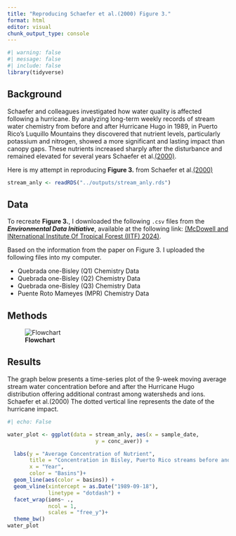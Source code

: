 ```yaml
---
title: "Reproducing Schaefer et al.(2000) Figure 3."
format: html
editor: visual
chunk_output_type: console
---
```


```r
#| warning: false
#| message: false
#| include: false 
library(tidyverse)
```

## Background

Schaefer and colleagues investigated how water quality is affected following a hurricane. By analyzing long-term weekly records of stream water chemistry from before and after Hurricane Hugo in 1989, in Puerto Rico's Luquillo Mountains they discovered that nutrient levels, particularly potassium and nitrogen, showed a more significant and lasting impact than canopy gaps. These nutrients increased sharply after the disturbance and remained elevated for several years Schaefer et al.[(2000)](https://doi.org/10.1017/s0266467400001358).

Here is my attempt in reproducing **Figure 3.** from Schaefer et al.[(2000)](https://doi.org/10.1017/s0266467400001358)

```r

stream_anly <- readRDS("../outputs/stream_anly.rds")

```

## Data

To recreate **Figure 3.**, I downloaded the following `.csv` files from the ***Environmental Data Initiative***, available at the following link: [(McDowell and INternational Institute Of Tropical Forest (IITF) 2024)](https://doi.org/10.1017/s0266467400001358). 

Based on the information from the paper on Figure 3. I uploaded the following files into my computer. 

- Quebrada one-Bisley (Q1) Chemistry Data
- Quebrada one-Bisley (Q2) Chemistry Data
- Quebrada one-Bisley (Q3) Chemistry Data
- Puente Roto Mameyes (MPR) Chemistry Data



## Methods

![**Flowchart**](workflowimage.png)

## Results

The graph below presents a time-series plot of the 9-week moving average stream water concentration before and after the Hurricane Hugo distribution offering additional contrast among watersheds and ions. Schaefer et al.(2000) The dotted vertical line represents the date of the hurricane impact.

```r
#| echo: False

water_plot <- ggplot(data = stream_anly, aes(x = sample_date, 
                            y = conc_aver)) +

  labs(y = "Average Concentration of Nutrient",
       title = "Concentration in Bisley, Puerto Rico streams before and after Hurrican Hugo",
       x = "Year",
       color = "Basins")+
  geom_line(aes(color = basins)) +
  geom_vline(xintercept = as.Date("1989-09-18"),
             linetype = "dotdash") +
  facet_wrap(ions~ .,
             ncol = 1,
             scales = "free_y")+
  theme_bw()
water_plot
```

